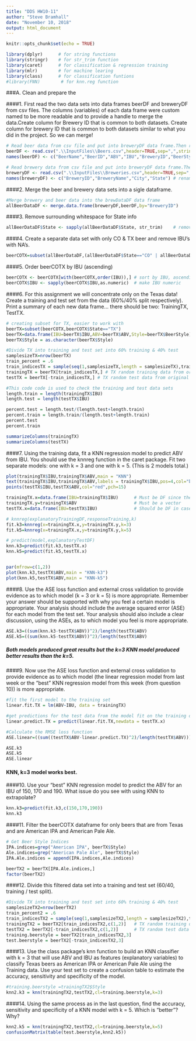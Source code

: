 ```yaml
---
title: "DDS HW10-11"
author: "Steve Bramhall"
date: "November 10, 2018"
output: html_document
---
```


```r
knitr::opts_chunk$set(echo = TRUE)
```

```r
library(dplyr)      # for string functions
library(stringr)    # for str_trim function
library(caret)      # for classification & regression training
library(mlr)        # for machine learing
library(class)      # for classification funtions
#library(FNN)        # for knn.reg function
```


###A. Clean and prepare the 

####1. First read the two data sets into data frames beerDF and breweryDF from csv files. The columns (variables) of each data frame were custom named to be more readable and to provide a handle to merge the data.Create column for Brewery ID that is common to both datasets. Create column for brewery ID that is common to both datasets similar to what you did in the project. So we can merge!
```r
# Read beer data from csv file and put into breweryDF data frame.Then rename columns to be more readable.
beerDF <- read.csv(".\\InputFiles\\Beers.csv",header=TRUE,sep=",",stringsAsFactors = FALSE, encoding = "UTF-8")
names(beerDF) <- c("BeerName","BeerID","ABV","IBU","BreweryID","BeerStyle","Ounces") # rename table columns

# Read brewery data from csv file and put into breweryDF data frame.Then rename columns to be more readable.
breweryDF <- read.csv(".\\InputFiles\\Breweries.csv",header=TRUE,sep=",",stringsAsFactors = FALSE)
names(breweryDF) <- c("BreweryID","BreweryName","City","State") # rename table columns
```

####2. Merge the beer and brewery data sets into a sigle dataframe.
```r
#Merge brewery and beer data into the brewDataDF data frame
allBeerDataDF <- merge.data.frame(breweryDF,beerDF,by="BreweryID")
```

####3. Remove surrounding whitespace for State info
```r
allBeerDataDF$State <- sapply(allBeerDataDF$State, str_trim)    # remove surrounding whitespace to state col
```

####4. Create a separate data set with only CO & TX beer and remove IBU's with NA's.
```r
beerCOTX=subset(allBeerDataDF,(allBeerDataDF$State=="CO" | allBeerDataDF$State=="TX") & !is.na(IBU))
```

####5. Order beerCOTX by IBU (ascending)
```r
beerCOTX <- beerCOTX[with(beerCOTX,order(IBU)),] # sort by IBU, ascending
beerCOTX$IBU <- sapply(beerCOTX$IBU,as.numeric)  # make IBU numeric
```

####6. For this assignment we will concentrate only on the Texas data!  Create a training and test set from the data (60%/40% split respectively).  Print a summary of each new data frame… there should be two: TrainingTX, TestTX.  
```r
# creating subset for TX, easier to work with
beerTX=subset(beerCOTX,beerCOTX$State=="TX") 
beerTX=data.frame(IBU=beerTX$IBU,ABV=beerTX$ABV,Style=beerTX$BeerStyle)
beerTX$Style = as.character(beerTX$Style)

#Divide TX into training and test set into 60% training & 40% test
samplesizeTX=nrow(beerTX)
train_percent = .6
train_indicesTX = sample(seq(1,samplesizeTX,length = samplesizeTX),train_percent*samplesizeTX) # get random indices
trainingTX = beerTX[train_indicesTX,] # TX random training data from original data
testTX = beerTX[-train_indicesTX,] # TX random test data from original data

#This code code is used to check the training and test data sets
length.train = length(trainingTX$IBU)
length.test = length(testTX$IBU)

percent.test = length.test/(length.test+length.train)
percent.train = length.train/(length.test+length.train)
percent.test
percent.train

summarizeColumns(trainingTX)
summarizeColumns(testTX)
```

####7. Using the training data, fit a KNN regression model to predict ABV from IBU.  You should use the knnreg function in the caret package.  Fit two separate models: one with k = 3 and one with k = 5.  (This is 2 models total.)
```r

plot(trainingTX$IBU,trainingTX$ABV,main = "KNN")
text(trainingTX$IBU,trainingTX$ABV,labels = trainingTX$IBU,pos=4,col="blue")
points(testTX$IBU,testTX$ABV,col="red",pch=15)

trainingTX.x=data.frame(IBU=trainingTX$IBU)      # Must be DF since there could be multiple explanatory variables
trainingTX.y=trainingTX$ABV                      # Must be a vector 
testTX.x=data.frame(IBU=testTX$IBU)              # Should be DF in case more explanatory variables are added

# knnreg(explanatoryTrainingDF,responseTraining,k)
fit.k3=knnreg(x=trainingTX.x,y=trainingTX.y,k=3) 
fit.k5=knnreg(x=trainingTX.x,y=trainingTX.y,k=5)

# predict(model,explanatoryTestDF)
knn.k3=predict(fit.k3,testTX.x)                  
knn.k5=predict(fit.k5,testTX.x)


par(mfrow=c(1,2))
plot(knn.k3,testTX$ABV,main = "KNN-k3")
plot(knn.k5,testTX$ABV,main = "KNN-k5")
```

####8. Use the ASE loss function and external cross validation to provide evidence as to which model (k = 3 or k = 5) is more appropriate. Remember your answer should be supported with why you feel a certain model is appropriate. Your analysis should include the average squared error (ASE) for each model from the test set. Your analysis should also include a clear discussion, using the ASEs, as to which model you feel is more appropriate.

```r
ASE.k3=((sum(knn.k3-testTX$ABV))^2)/length(testTX$ABV)
ASE.k5=((sum(knn.k5-testTX$ABV))^2)/length(testTX$ABV)
```

##### Both models produced great results but the k=3 KNN model produced better results than the k=5.

####9. Now use the ASE loss function and external cross validation to provide evidence as to which model (the linear regression model from last week or the “best” KNN regression model from this week (from question 10)) is more appropriate. 

```r
#fit the first model to the training set
linear.fit.TX = lm(ABV~IBU, data = trainingTX)

#get predictions for the test data from the model fit on the training data
linear.predict.TX = predict(linear.fit.TX,newdata = testTX.x)

#Calculate the RMSE loss function
ASE.linear=((sum((testTX$ABV-linear.predict.TX)^2)/length(testTX$ABV))) 

ASE.k3
ASE.k5
ASE.linear

```

#### KNN, k=3 model works best.

####10. Use your “best” KNN regression model to predict the ABV for an IBU of 150, 170 and 190.  What issue do you see with using KNN to extrapolate?    

```r
knn.k3=predict(fit.k3,c(150,170,190))
knn.k3
```

####11. Filter the beerCOTX dataframe for only beers that are from Texas and are American IPA and American Pale Ale.
```r
# Get Beer Style Indices
IPA.indices=grep("American IPA", beerTX$Style)
Ale.indices=grep("American Pale Ale", beerTX$Style)
IPA.Ale.indices = append(IPA.indices,Ale.indices)

beerTX2 = beerTX[IPA.Ale.indices,]
factor(beerTX2)
```

####12. Divide this filtered data set into a training and test set (60/40, training / test split).  
```r
#Divide TX into training and test set into 60% training & 40% test
samplesizeTX2=nrow(beerTX2)
train_percent2 = .6
train_indicesTX2 = sample(seq(1,samplesizeTX2,length = samplesizeTX2),train_percent2*samplesizeTX2) # get random indices
trainingTX2 = beerTX2[train_indicesTX2,c(1,2)]   # TX random training data from original data
testTX2 = beerTX2[-train_indicesTX2,c(1,2)]      # TX random test data from original data
training.beerstyle = beerTX2[train_indicesTX2,3]
test.beerstyle = beerTX2[-train_indicesTX2,3]
```

####13. Use the class package’s knn function to build an KNN classifier with k = 3 that will use ABV and IBU as features (explanatory variables) to classify Texas beers as American IPA or American Pale Ale using the Training data.  Use your test set to create a confusion table to estimate the accuracy, sensitivity and specificity of the model.  
```r
#training.beerstyle =trainingTX2$Style
knn2.k3 = knn(trainingTX2,testTX2,cl=training.beerstyle,k=3)
```

####14. Using the same process as in the last question, find the accuracy, sensitivity and specificity of a KNN model with k = 5.  Which is “better”?  Why?
```r
knn2.k5 = knn(trainingTX2,testTX2,cl=training.beerstyle,k=5)
confusionMatrix(table(test.beerstyle,knn2.k5))

```

